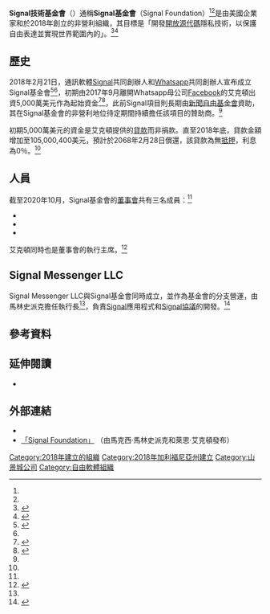 {{NoteTA
|G1=IT
|1=zh-hans:营运长;zh-hant:營運長;zh-hk:營運總監;zh-cn:首席运营官;
|2=zh-cn:首席执行官;zh-hk:行政總裁;zh-tw:執行長;zh-mo:行政總裁;
}}
{{Infobox organization
| name                = Signal技術基金會
| native_name         = Signal Technology Foundation
| logo                = Signal-logo.png
| type                = [[501(c)(3)|501(c)(3)]][[非營利組織|非營利組織]]
| tax_id              = 82-4506840 <ref name="propublica">{{cite web |title=Signal Technology Foundation |url=https://projects.propublica.org/nonprofits/organizations/824506840 |website=Nonprofit Explorer |publisher=Pro Publica Inc. |accessdate=2019-06-06 |language=en |archive-date=2021-01-09 |archive-url=https://web.archive.org/web/20210109161310/https://projects.propublica.org/nonprofits/organizations/824506840 }}</ref>
| abbreviation        = Signal基金會
| registration_id     = 
| founded_date        = {{start date|2018|1|10}}<ref name="de">{{cite web |title=Signal Technology Foundation |url=https://opencorporates.com/companies/us_de/6703098 |website=OpenCorporates |publisher=Delaware Department of State: Division of Corporations |accessdate=2019-02-13 |date=2018-07-15 |language=en |archive-date=2021-05-19 |archive-url=https://web.archive.org/web/20210519170937/https://opencorporates.com/companies/us_de/6703098 }}</ref>
| predecessor            = [[Open_Whisper_Systems|Open Whisper Systems]]
| founders            = {{Unbulleted list
| {{tsl|en|Moxie Marlinspike|馬克西·馬林史派克}}
| {{tsl|en|Brian Acton|萊恩·艾克頓}}
}}
| headquarters        = [[卡斯楚街|卡斯楚街]]650號<br>Suite 120-223<ref name="SI">{{cite web |title=Statement of Information |url=https://businesssearch.sos.ca.gov/Document/RetrievePDF?Id=04160263-24770922 |website=businesssearch.sos.ca.gov |publisher=California Secretary of State |format=PDF |accessdate=2019-02-13 |date=2018-08-28 |language=en |archive-date=2021-01-24 |archive-url=https://web.archive.org/web/20210124132405/https://businesssearch.sos.ca.gov/Document/RetrievePDF?Id=04160263-24770922 }}</ref>
| location            = {{USA}}[[加利福尼亞州|加利福尼亞州]][[山景城_(加利福尼亞州)|山景城]]
| origins             = 
| key_people          = {{Unbulleted list
| 萊恩·艾克頓<br />{{small|（[[董事長#其他職權|執行主席]]）}}<ref name="blog-announcement" /><ref name="SI"/>
}}
| area_served         = 全球
| products            = 
| focus               = [[開源|開源]]隱私技術
| method              = 
| revenue             = [[美元|$]]19,408,880 <ref name=990_2019>{{cite web |title=Signal Technology Foundation - Form 990 for period ending December 2019 |url=https://projects.propublica.org/nonprofits/organizations/824506840/202013109349300401/full |website=Nonprofit Explorer |publisher=ProPublica |accessdate=2021-11-08 |language=en |archive-date=2021-11-21 |archive-url=https://web.archive.org/web/20211121115208/https://projects.propublica.org/nonprofits/organizations/824506840/202013109349300401/full }}</ref>
| revenue_year        = 2019年
| endowment           = 
| staff               = 36 <ref name="Wiener-2020">{{Cite web |last1=Wiener |first1=Anna |title=Taking Back Our Privacy |work=[[The_New_Yorker|The New Yorker]] |date=2020-10-19 |url=https://www.newyorker.com/magazine/2020/10/26/taking-back-our-privacy |language=en-us |accessdate=2020-10-25 |archive-date=2020-10-27 |archive-url=https://web.archive.org/web/20201027010827/https://www.newyorker.com/magazine/2020/10/26/taking-back-our-privacy }}</ref>
| staff_year          = 2020年
| subsid              = Signal Messenger LLC.
| owner               = 
| Non-profit_slogan   = 
| homepage            = {{URL|https://signalfoundation.org/}}
| dissolved           = 
| footnotes           = 
| income              = 
}}
'''Signal技術基金會'''（{{lang-en|Signal Technology Foundation}}）通稱'''Signal基金會'''（Signal Foundation）<ref name="propublica"/><ref name="SI"/>是由美國企業家{{tsl|en|Moxie Marlinspike|馬克西·馬林史派克}}和{{tsl|en|Brian Acton|萊恩·艾克頓}}於2018年創立的非營利組織，其目標是「開發[[開源|開放源代碼]]隱私技術，以保護自由表達並實現世界範圍內的{{tsl|en|Secure communication|加密通訊|安全通訊}}」。<ref name="official">{{cite web|url=https://signalfoundation.org/|title=Signal Foundation|website=signalfoundation.org|accessdate=2020-10-25|language=en|archive-date=2021-01-11|archive-url=https://web.archive.org/web/20210111064639/https://signalfoundation.org/}}</ref><ref>{{Cite web|title=捐贈者 FAQ|url=https://support.signal.org/hc/zh-tw/articles/360031949872|accessdate=2021-02-18|work=Signal 支援|language=zh-hant}}</ref>

== 歷史 ==
2018年2月21日，通訊軟體[[Signal_(軟體)|Signal]]共同創辦人{{tsl|en|Moxie Marlinspike|馬克西·馬林史派克}}和[[Whatsapp|Whatsapp]]共同創辦人{{tsl|en|Brian Acton|萊恩·艾克頓}}宣布成立Signal基金會<ref name="blog-announcement">{{cite web|last1=Marlinspike|first1=Moxie|last2=Acton|first2=Brian|title=Signal Foundation|url=https://signal.org/blog/signal-foundation/|website=Signal.org|accessdate=2018-02-21|date=2018-02-21|language=en|archive-date=2020-02-16|archive-url=https://web.archive.org/web/20200216021349/https://signal.org/blog/signal-foundation/}}</ref><ref name="Greenberg-2018-02-21"/>，初期由2017年9月離開Whatsapp母公司[[Facebook|Facebook]]的艾克頓出資5,000萬美元作為起始資金<ref name="Greenberg-2018-02-21">{{cite web|last1=Greenberg|first1=Andy|title=WhatsApp Co-Founder Puts $50M Into Signal To Supercharge Encrypted Messaging|url=https://www.wired.com/story/signal-foundation-whatsapp-brian-acton/|website=Wired|publisher=Condé Nast|accessdate=2018-02-21|date=2018-02-21|language=en|archive-date=2018-02-22|archive-url=https://web.archive.org/web/20180222022309/https://www.wired.com/story/signal-foundation-whatsapp-brian-acton/}}</ref><ref>{{Cite web|title=由WhatsApp創辦人資助，加密通訊軟體Signal成立基金會|url=https://www.ithome.com.tw/news/121427|accessdate=2021-02-18|date=2018-02-22|author=李建興|work=iThome|language=zh-hant|archive-date=2021-01-27|archive-url=https://web.archive.org/web/20210127061334/https://www.ithome.com.tw/news/121427}}</ref>，此前Signal項目則長期由[[新聞自由基金會|新聞自由基金會]]資助，其在Signal基金會的非營利地位待定期間持續擔任該項目的贊助商。<ref name="blog-announcement" />

初期5,000萬美元的資金是艾克頓提供的[[貸款|貸款]]而非捐款。直至2018年底，貸款金額增加至105,000,400美元，預計於2068年2月28日償還，該貸款為無[[抵押|抵押]]，利息為0％。<ref name=990_2018 />

== 人員 ==
截至2020年10月，Signal基金會的[[董事會|董事會]]共有三名成員：<ref name="official" />
*{{tsl|en|Meredith Whittaker|梅雷迪斯·惠特克}}
*{{tsl|en|Moxie Marlinspike|馬克西·馬林史派克}}
*{{tsl|en|Brian Acton|萊恩·艾克頓}}

艾克頓同時也是董事會的執行主席。<ref name=990_2018>{{cite web |title=Signal Technology Foundation - Form 990 for period ending December 2018 |url=https://projects.propublica.org/nonprofits/display_990/824506840/12_2019_prefixes_82-86%2F824506840_201812_990_2019121216951146 |website=Nonprofit Explorer |publisher=ProPublica |accessdate=2020-02-15 |language=en |archive-date=2021-01-17 |archive-url=https://web.archive.org/web/20210117091906/https://projects.propublica.org/nonprofits/display_990/824506840/12_2019_prefixes_82-86%2F824506840_201812_990_2019121216951146 }}</ref>

== Signal Messenger LLC ==
{{Infobox organization
| name                = Signal Messenger
| native_name         = Signal Messenger LLC
| native_name_lang    = en
| named_after         = 
| image               = 
| image_size          = 
| alt                 = 
| caption             = 
| logo                =
| logo_size           = 
| logo_alt            = 
| logo_caption        = 
| map                 = 
| map_size            = 
| map_alt             = 
| map_caption         = 
| map2                = 
| map2_size           = 
| map2_alt            = 
| map2_caption        = 
| abbreviation        =
| motto               = 
| predecessor         = 
| merged              = 
| successor           = 
| formation           = {{start date|2018|01|10}}<ref>{{cite web |title=Signal Messenger, LLC |url=https://opencorporates.com/companies/us_de/6703101 |website=OpenCorporates |publisher=Delaware Department of State: Division of Corporations |accessdate=2019-02-13 |date=2018-07-15 |archive-date=2019-02-14 |archive-url=https://web.archive.org/web/20190214061516/https://opencorporates.com/companies/us_de/6703101 |dead-url=no |language=en}}</ref>
| founders            = {{Unbulleted list
| 馬克西·馬林史派克
| 萊恩·艾克頓
}}
| founding_location   = 
| extinction          = <!-- use {{end date and age|YYYY|MM|DD}} -->
| merger              = 
| type                = {{tsl|en|Limited liability company|有限責任公司}}<ref name="SI-Signal Messenger"/>
| tax_id              = <!-- or | vat_id = (for European organizations) -->
| registration_id     = <!-- for non-profit org -->
| status              = 
| purpose             = 
| headquarters        = 
| location            = 
| coords              = <!-- {{coord|LAT|LON|display=inline, title}} -->
| region              = 
| services            = 
| products            = [[Signal_(軟體)|Signal]]<br>[[Signal協議|Signal協議]]
| methods             = 
| fields              =
| membership          = 
| membership_year     = 
| language            = 
| owner               = <!-- or | owners = -->
| sec_gen             = 
| board_of_directors  = 
| key_people          = {{Unbulleted list
| 馬克西·馬林史派克 （[[執行長|執行長]]）<ref name="SI-Signal Messenger">{{cite web |title=Statement of Information |url=https://businesssearch.sos.ca.gov/Document/RetrievePDF?Id=201808710334-24941282 |website=businesssearch.sos.ca.gov |publisher=California Secretary of State |accessdate=2019-02-13 |format=PDF |date=2018-10-03 |archive-date=2019-02-14 |archive-url=https://web.archive.org/web/20190214061645/https://businesssearch.sos.ca.gov/Document/RetrievePDF?Id=201808710334-24941282 |dead-url=no |language=en}}</ref>
| 阿露娜·哈德（Aruna Harder，[[營運長|營運長]]）<ref name="SI-Signal Messenger"/>
}}
| main_organ          = 
| parent_organization = Signal技術基金會
| subsidiaries        = 
| secessions          = 
| affiliations        = [[新聞自由基金會|新聞自由基金會]]<ref name="blog-announcement" /><ref name="Timm-2017-01-25">{{cite web|last1=Timm|first1=Trevor|title=Freedom of the Press Foundation's new look, and our plans to protect press freedom for 2017|url=https://freedom.press/news/freedom-press-foundations-new-look-and-our-plans-protect-press-freedom-2017/|website=Freedom of the Press Foundation|accessdate=2017-01-25|date=2016-12-08|archive-date=2017-02-02|archive-url=https://web.archive.org/web/20170202042832/https://freedom.press/news/freedom-press-foundations-new-look-and-our-plans-protect-press-freedom-2017/|dead-url=no|language=en}}</ref>
| budget              = 
| budget_year         = 
| revenue             = 
| revenue_year        = 
| disbursements       = 
| expenses            = 
| expenses_year       = 
| endowment           = 
| staff               =
| staff_year          = 
| volunteers          = 
| volunteers_year     = 
| slogan              = 
| mission             = 
| website             = {{URL|https://signal.org/}}
| remarks             = 
| formerly            = 
| footnotes           = 
}}
Signal Messenger LLC與Signal基金會同時成立，並作為基金會的分支營運，由馬林史派克擔任執行長<ref name="SI-Signal Messenger"/>，負責[[Signal_(軟體)|Signal]]應用程式和[[Signal協議|Signal協議]]的開發。<ref>{{cite web |title=Signal Terms & Privacy Policy |url=https://www.signal.org/legal/ |website=signal.org |publisher=Signal Messenger LLC. |access-date=2021-01-21 |date=2018-05-25 |language=en |archive-date=2021-05-07 |archive-url=https://web.archive.org/web/20210507222804/https://signal.org/legal/ }}</ref>

== 參考資料 ==
{{reflist|30em}}

== 延伸閱讀 ==
{{refbegin}}

* {{cite news |last1=Greenberg |first1=Andy |title=Signal Is Finally Bringing Its Secure Messaging to the Masses |url=https://www.wired.com/story/signal-encrypted-messaging-features-mainstream/ |accessdate=2020-02-15 |work=Wired |publisher=Condé Nast |date=2020-02-14 |language=en |archive-date=2020-02-14 |archive-url=https://web.archive.org/web/20200214231514/https://www.wired.com/story/signal-encrypted-messaging-features-mainstream/ }}

{{refend}}

== 外部連結 ==
* {{official|https://signalfoundation.org/}}
* [https://signal.org/blog/signal-foundation 「Signal Foundation」] {{Wayback|url=https://signal.org/blog/signal-foundation |date=20210518035805 }}（由馬克西·馬林史派克和萊恩·艾克頓發布）


[[Category:2018年建立的組織|Category:2018年建立的組織]]
[[Category:2018年加利福尼亞州建立|Category:2018年加利福尼亞州建立]]
[[Category:山景城公司|Category:山景城公司]]
[[Category:自由軟體組織|Category:自由軟體組織]]